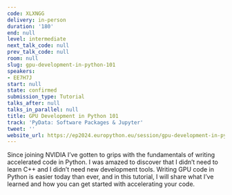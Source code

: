 ```yaml
---
code: XLXNGG
delivery: in-person
duration: '180'
end: null
level: intermediate
next_talk_code: null
prev_talk_code: null
room: null
slug: gpu-development-in-python-101
speakers:
- EE7H7J
start: null
state: confirmed
submission_type: Tutorial
talks_after: null
talks_in_parallel: null
title: GPU Development in Python 101
track: 'PyData: Software Packages & Jupyter'
tweet: ''
website_url: https://ep2024.europython.eu/session/gpu-development-in-python-101
---
```


Since joining NVIDIA I’ve gotten to grips with the fundamentals of writing accelerated code in Python. I was amazed to discover that I didn’t need to learn C++ and I didn’t need new development tools. Writing GPU code in Python is easier today than ever, and in this tutorial, I will share what I’ve learned and how you can get started with accelerating your code.
